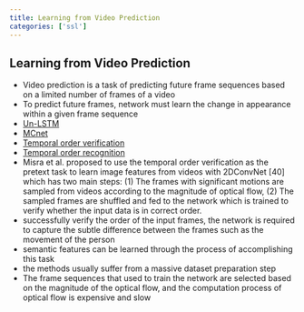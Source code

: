 ```yaml
---
title: Learning from Video Prediction
categories: ['ssl']
---
```



## Learning from Video Prediction
- Video prediction is a task of predicting future frame sequences based on a limited number of frames of a video 
- To predict future frames, network must learn the change in appearance within a given frame sequence 
- [Un-LSTM](Un-LSTM.qmd)
- [MCnet](MCnet.qmd)
- [Temporal order verification](Temporal order verification.qmd)
- [Temporal order recognition](Temporal order recognition.qmd)
- Misra et al. proposed to use the temporal order verification as the pretext task to learn image features from videos with 2DConvNet [40] which has two main steps: (1) The frames with significant motions are sampled from videos according to the magnitude of optical flow, (2) The sampled frames are shuffled and fed to the network which is trained to verify whether the input data is in correct order. 
- successfully verify the order of the input frames, the network is required to capture the subtle difference between the frames such as the movement of the person 
- semantic features can be learned through the process of accomplishing this task 
- the methods usually suffer from a massive dataset preparation step 
- The frame sequences that used to train the network are selected based on the magnitude of the optical flow, and the computation process of optical flow is expensive and slow



